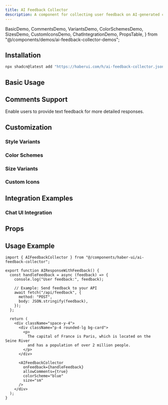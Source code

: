 ```yaml
---
title: AI Feedback Collector
description: A component for collecting user feedback on AI-generated content.
---
```


  BasicDemo,
  CommentsDemo,
  VariantsDemo,
  ColorSchemesDemo,
  SizesDemo,
  CustomIconsDemo,
  ChatIntegrationDemo,
  PropsTable,
} from "@/components/demos/ai-feedback-collector-demos";

## Installation

```bash
npx shadcn@latest add "https://haberui.com/h/ai-feedback-collector.json"
```

## Basic Usage

<div className="not-prose my-6">
  <BasicDemo />
</div>

## Comments Support

Enable users to provide text feedback for more detailed responses.

<div className="not-prose my-6">
  <CommentsDemo />
</div>

## Customization

### Style Variants

<div className="not-prose my-6">
  <VariantsDemo />
</div>

### Color Schemes

<div className="not-prose my-6">
  <ColorSchemesDemo />
</div>

### Size Variants

<div className="not-prose my-6">
  <SizesDemo />
</div>

### Custom Icons

<div className="not-prose my-6">
  <CustomIconsDemo />
</div>

## Integration Examples

### Chat UI Integration

<div className="not-prose my-6">
  <ChatIntegrationDemo />
</div>

## Props

<PropsTable />

## Usage Example

```tsx
import { AIFeedbackCollector } from "@/components/haber-ui/ai-feedback-collector";

export function AIResponseWithFeedback() {
  const handleFeedback = async (feedback) => {
    console.log("User feedback:", feedback);

    // Example: Send feedback to your API
    await fetch("/api/feedback", {
      method: "POST",
      body: JSON.stringify(feedback),
    });
  };

  return (
    <div className="space-y-4">
      <div className="p-4 rounded-lg bg-card">
        <p>
          The capital of France is Paris, which is located on the Seine River
          and has a population of over 2 million people.
        </p>
      </div>

      <AIFeedbackCollector
        onFeedback={handleFeedback}
        allowComments={true}
        colorScheme="blue"
        size="sm"
      />
    </div>
  );
}
```
